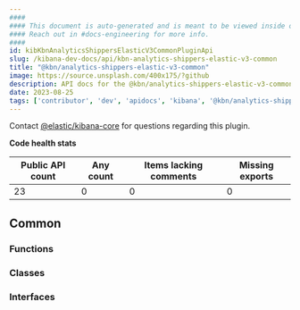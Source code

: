 ```yaml
---
####
#### This document is auto-generated and is meant to be viewed inside our experimental, new docs system.
#### Reach out in #docs-engineering for more info.
####
id: kibKbnAnalyticsShippersElasticV3CommonPluginApi
slug: /kibana-dev-docs/api/kbn-analytics-shippers-elastic-v3-common
title: "@kbn/analytics-shippers-elastic-v3-common"
image: https://source.unsplash.com/400x175/?github
description: API docs for the @kbn/analytics-shippers-elastic-v3-common plugin
date: 2023-08-25
tags: ['contributor', 'dev', 'apidocs', 'kibana', '@kbn/analytics-shippers-elastic-v3-common']
---
```




Contact [@elastic/kibana-core](https://github.com/orgs/elastic/teams/kibana-core) for questions regarding this plugin.

**Code health stats**

| Public API count  | Any count | Items lacking comments | Missing exports |
|-------------------|-----------|------------------------|-----------------|
| 23 | 0 | 0 | 0 |

## Common

### Functions
<DocDefinitionList data={kbnAnalyticsShippersElasticV3CommonObj.common.functions}/>

### Classes
<DocDefinitionList data={kbnAnalyticsShippersElasticV3CommonObj.common.classes}/>

### Interfaces
<DocDefinitionList data={kbnAnalyticsShippersElasticV3CommonObj.common.interfaces}/>


